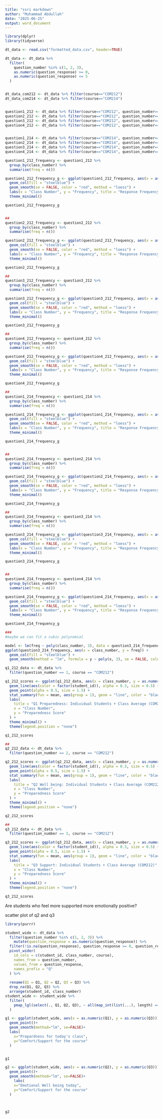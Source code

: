 ---
title: "ssri markdown"
author: "Muhammad Abdullah"
date: "2025-06-25"
output: word_document
---


```{r}
library(dplyr)
library(tidyverse)

dt_data <- read.csv("formatted_data.csv", header=TRUE)

dt_data <- dt_data %>%
  filter(
    question_number %in% c(1, 2, 3),
    as.numeric(question_response) >= 0,
    as.numeric(question_response) <= 5
  )


dt_data_com212 <- dt_data %>% filter(course=="COM212")
dt_data_com214 <- dt_data %>% filter(course=="COM214")


question1_212 <- dt_data %>% filter(course=="COM212", question_number=="1")
question2_212 <- dt_data %>% filter(course=="COM212", question_number=="2")
question3_212 <- dt_data %>% filter(course=="COM212", question_number=="3")
question4_212 <- dt_data %>% filter(course=="COM212", question_number=="4")


question1_214 <- dt_data %>% filter(course=="COM214", question_number=="1")
question2_214 <- dt_data %>% filter(course=="COM214", question_number=="2")
question3_214 <- dt_data %>% filter(course=="COM214", question_number=="3")
question4_214 <- dt_data %>% filter(course=="COM214", question_number=="4")

```








```{r}
question1_212_frequency <- question1_212 %>%
  group_by(class_number) %>%
  summarise(freq = n())

question1_212_frequency_g <- ggplot(question1_212_frequency, aes(x = as.numeric(class_number), y = freq)) +
  geom_col(fill = "steelblue") +
  geom_smooth(se = FALSE, color = "red", method = "loess") +
  labs(x = "Class Number", y = "Frequency", title = "Response Frequency by Class Number COM 212 Q1") +
  theme_minimal()

question1_212_frequency_g


##
question2_212_frequency <- question2_212 %>%
  group_by(class_number) %>%
  summarise(freq = n())

question2_212_frequency_g <- ggplot(question2_212_frequency, aes(x = as.numeric(class_number), y = freq)) +
  geom_col(fill = "steelblue") +
  geom_smooth(se = FALSE, color = "red", method = "loess") +
  labs(x = "Class Number", y = "Frequency", title = "Response Frequency by Class Number COM 212 Q2") +
  theme_minimal()

question2_212_frequency_g

##
question3_212_frequency <- question3_212 %>%
  group_by(class_number) %>%
  summarise(freq = n())

question3_212_frequency_g <- ggplot(question3_212_frequency, aes(x = as.numeric(class_number), y = freq)) +
  geom_col(fill = "steelblue") +
  geom_smooth(se = FALSE, color = "red", method = "loess") +
  labs(x = "Class Number", y = "Frequency", title = "Response Frequency by Class Number COM 212 Q3") +
  theme_minimal()

question3_212_frequency_g

##
question4_212_frequency <- question4_212 %>%
  group_by(class_number) %>%
  summarise(freq = n())

question4_212_frequency_g <- ggplot(question4_212_frequency, aes(x = as.numeric(class_number), y = freq)) +
  geom_col(fill = "steelblue") +
  geom_smooth(se = FALSE, color = "red", method = "loess") +  
  labs(x = "Class Number", y = "Frequency", title = "Response Frequency by Class Number COM 212 Q4") +
  theme_minimal()

question4_212_frequency_g

##
question1_214_frequency <- question1_214 %>%
  group_by(class_number) %>%
  summarise(freq = n())

question1_214_frequency_g <- ggplot(question1_214_frequency, aes(x = as.numeric(class_number), y = freq)) +
  geom_col(fill = "steelblue") +
  geom_smooth(se = FALSE, color = "red", method = "loess") +
  labs(x = "Class Number", y = "Frequency", title = "Response Frequency by Class Number COM 214 Q1") +
  theme_minimal()

question1_214_frequency_g


##
question2_214_frequency <- question2_214 %>%
  group_by(class_number) %>%
  summarise(freq = n())

question2_214_frequency_g <- ggplot(question2_214_frequency, aes(x = as.numeric(class_number), y = freq)) +
  geom_col(fill = "steelblue") +
  geom_smooth(se = FALSE, color = "red", method = "loess") +
  labs(x = "Class Number", y = "Frequency", title = "Response Frequency by Class Number COM 214 Q2") +
  theme_minimal()

question2_214_frequency_g

##
question3_214_frequency <- question3_214 %>%
  group_by(class_number) %>%
  summarise(freq = n())

question3_214_frequency_g <- ggplot(question3_214_frequency, aes(x = as.numeric(class_number), y = freq)) +
  geom_col(fill = "steelblue") +
  geom_smooth(se = FALSE, color = "red", method = "loess") +
  labs(x = "Class Number", y = "Frequency", title = "Response Frequency by Class Number COM 214 Q3") +
  theme_minimal()

question3_214_frequency_g


##
question4_214_frequency <- question4_214 %>%
  group_by(class_number) %>%
  summarise(freq = n())

question4_214_frequency_g <- ggplot(question4_214_frequency, aes(x = as.numeric(class_number), y = freq)) +
  geom_col(fill = "steelblue") +
  geom_smooth(se = FALSE, color = "red", method = "loess") +  
  labs(x = "Class Number", y = "Frequency", title = "Response Frequency by Class Number COM 214 Q4") +
  theme_minimal()

question4_214_frequency_g

###
#maybe we can fit a cubic polynomial

model <- lm(freq ~ poly(class_number, 3), data = question3_214_frequency)
ggplot(question3_214_frequency, aes(x = class_number, y = freq)) +
  geom_col(fill = "steelblue") +
  geom_smooth(method = "lm", formula = y ~ poly(x, 3), se = FALSE, color = "red")

```




```{r}
q1_212_data <- dt_data %>%
  filter(question_number == 1, course == "COM212")

q1_212_scores <- ggplot(q1_212_data, aes(x = class_number, y = as.numeric(question_response), group = student_id)) +
  geom_line(aes(color = factor(student_id)), alpha = 0.3, size = 0.5) +
  geom_point(alpha = 0.5, size = 1.5) +
  stat_summary(fun = mean, aes(group = 1), geom = "line", color = "black", size = 1.2) +
  labs(
    title = "Q1 Preparedness: Individual Students + Class Average (COM212)",
    x = "Class Number",
    y = "Preparedness Score"
  ) +
  theme_minimal() +
  theme(legend.position = "none")

q1_212_scores

##
q2_212_data <- dt_data %>%
  filter(question_number == 2, course == "COM212")

q2_212_scores <- ggplot(q2_212_data, aes(x = class_number, y = as.numeric(question_response), group = student_id)) +
  geom_line(aes(color = factor(student_id)), alpha = 0.3, size = 0.5) +
  geom_point(alpha = 0.5, size = 1.5) +
  stat_summary(fun = mean, aes(group = 1), geom = "line", color = "black", size = 1.2) +
  labs(
    title = "Q2 Well being: Individual Students + Class Average (COM212)",
    x = "Class Number",
    y = "Preparedness Score"
  ) +
  theme_minimal() +
  theme(legend.position = "none")

q2_212_scores

##
q3_212_data <- dt_data %>%
  filter(question_number == 3, course == "COM212")

q3_212_scores <- ggplot(q3_212_data, aes(x = class_number, y = as.numeric(question_response), group = student_id)) +
  geom_line(aes(color = factor(student_id)), alpha = 0.3, size = 0.5) +
  geom_point(alpha = 0.5, size = 1.5) +
  stat_summary(fun = mean, aes(group = 1), geom = "line", color = "black", size = 1.2) +
  labs(
    title = "Q3 Support: Individual Students + Class Average (COM212)",
    x = "Class Number",
    y = "Preparedness Score"
  ) +
  theme_minimal() +
  theme(legend.position = "none")

q3_212_scores
```


Are students who feel more supported more emotionally positive?

scatter plot of q2 and q3
```{r}
library(purrr)

student_wide <- dt_data %>%
  filter(question_number %in% c(1, 2, 3)) %>%
    mutate(question_response = as.numeric(question_response)) %>%
  filter(!is.na(question_response), question_response >= 0, question_response <= 5, class(question_response)=="numeric") %>%
  pivot_wider(
    id_cols = c(student_id, class_number, course),
    names_from = question_number,
    values_from = question_response,
    names_prefix = "Q"
  ) %>%
  
  rename(Q1 = Q1, Q2 = Q2, Q3 = Q3) %>%
  drop_na(Q1, Q2, Q3) %>%
  arrange(student_id, class_number)
student_wide <- student_wide %>%
  filter(
    pmap_lgl(select(., Q1, Q2, Q3), ~ all(map_int(list(...), length) == 1))
  )

```




```{r}
g1 <- ggplot(student_wide, aes(x = as.numeric(Q1), y = as.numeric(Q3))) +
  geom_point()+
  geom_smooth(method="lm", se=FALSE)+
  labs(
    x="Prepardness for today's class",
    y="Comfort/Support for the course"
  )


g1

g2 <- ggplot(student_wide, aes(x = as.numeric(Q2), y = as.numeric(Q3))) +
  geom_point()+
  geom_smooth(method="lm", se=FALSE)+
    labs(
    x="Emotional Well being today",
    y="Comfort/Support for the course"
  )



g2

```




```{r}

```




```{r}

```




```{r}

```




```{r}

```




```{r}

```




```{r}

```




```{r}

```




```{r}

```




```{r}

```




```{r}

```




```{r}

```




```{r}

```




```{r}

```




```{r}

```




```{r}

```




```{r}

```


